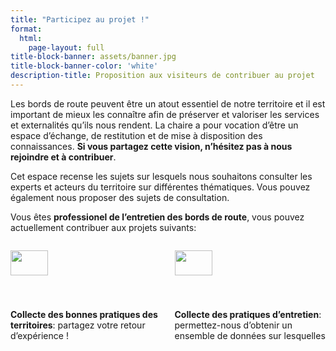 ```yaml
---
title: "Participez au projet !"
format: 
  html:
    page-layout: full
title-block-banner: assets/banner.jpg
title-block-banner-color: 'white'
description-title: Proposition aux visiteurs de contribuer au projet
---
```

Les bords de route peuvent être un atout essentiel de notre territoire et il est important de mieux les connaître afin de préserver et valoriser les services et externalités qu’ils nous rendent. La chaire a pour vocation d’être un espace d’échange, de restitution et de mise à disposition des connaissances. **Si vous partagez cette vision, n’hésitez pas à nous rejoindre et à contribuer**.

Cet espace recense les sujets sur lesquels nous souhaitons consulter les experts et acteurs du territoire sur différentes thématiques. Vous pouvez également nous proposer des sujets de consultation.

Vous êtes **professionel de l'entretien des bords de route**, vous pouvez actuellement contribuer aux projets suivants:

:::: {.columns .column-page-inset}

::: {.column width="25%"}
![](assets/figures/ampoule.JPG){width=50% fig-align='center'}

**Collecte des bonnes pratiques des territoires**: partagez votre retour d'expérience !

[Contribuer](){.btn .btn-outline-primary}
:::

::: {.column width="25%"}
![](assets/figures/tracteur.jpg){width=50% fig-align='center'}

**Collecte des pratiques d'entretien**: permettez-nous d'obtenir un ensemble de données sur lesquelles nous baser !

[Contribuer](){.btn .btn-outline-primary}
:::
::::


